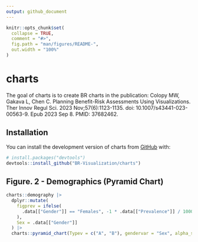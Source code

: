 ```yaml
---
output: github_document
---
```


<!-- README.md is generated from README.Rmd. Please edit that file -->

```r
knitr::opts_chunk$set(
  collapse = TRUE,
  comment = "#>",
  fig.path = "man/figures/README-",
  out.width = "100%"
)
```

# charts

<!-- badges: start -->
<!-- badges: end -->

The goal of charts is to create BR charts in the publication: Colopy MW, Gakava L, Chen C. Planning Benefit-Risk Assessments Using Visualizations. Ther Innov Regul Sci. 2023 Nov;57(6):1123-1135. doi: 10.1007/s43441-023-00563-9. Epub 2023 Sep 8. PMID: 37682462.

## Installation

You can install the development version of charts from [GitHub](https://github.com/) with:

``` r
# install.packages("devtools")
devtools::install_github("BR-Visualization/charts")
```

## Figure. 2 - Demographics (Pyramid Chart)

```r
charts::demography |>
  dplyr::mutate(
    figprev = ifelse(
      .data[["Gender"]] == "Females", -1 * .data[["Prevalence"]] / 100000, .data[["Prevalence"]] / 100000
    ),
    Sex = .data[["Gender"]]
  ) |>
  charts::pyramid_chart(Typev = c("A", "B"), gendervar = "Sex", alpha_set = 0.7)
```
